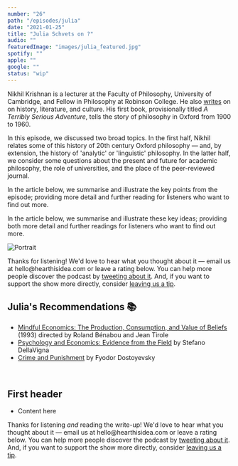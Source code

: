 ```yaml
---
number: "26"
path: "/episodes/julia"
date: "2021-01-25"
title: "Julia Schvets on ?"
audio: ""
featuredImage: "images/julia_featured.jpg"
spotify: ""
apple: ""
google: ""
status: "wip"
---
```


Nikhil Krishnan is a lecturer at the Faculty of Philosophy, University of Cambridge, and Fellow in Philosophy at Robinson College. He also [writes](https://www.notion.so/Nikhil-Krishnan-845050fce07d4d13962724401583d92e) on on history, literature, and culture. His first book, provisionally titled *A Terribly Serious Adventure*, tells the story of philosophy in Oxford from 1900 to 1960.

In this episode, we discussed two broad topics. In the first half, Nikhil relates some of this history of 20th century Oxford philosophy — and, by extension, the history of 'analytic' or 'linguistic' philosophy. In the latter half, we consider some questions about the present and future for academic philosophy, the role of universities, and the place of the peer-reviewed journal.

In the article below, we summarise and illustrate the key points from the episode; providing more detail and further reading for listeners who want to find out more.

In the article below, we summarise and illustrate these key ideas; providing both more detail and further readings for listeners who want to find out more.

![Portrait](images/julia.jpeg)

<div class='aside'>
<div>
Thanks for listening! We'd love to hear what you thought about it — email us at hello@hearthisidea.com or leave a rating below. You can help more people discover the podcast by <a href='https://twitter.com/intent/tweet?text=Check out Hear This Idea, a podcast showcasing new thinking in philosophy, the social sciences, and effective altruism! &url=https://www.hearthisidea.com via @hearthisidea&' about='_blank'>tweeting about it</a>. And, if you want to support the show more directly, consider <a href='https://tips.pinecast.com/jar/hear-this-idea'>leaving us a tip</a>.
</div>
</div>

## Julia's Recommendations 📚

- [Mindful Economics: The Production, Consumption, and Value of Beliefs](https://scholar.princeton.edu/sites/default/files/rbenabou/files/mindful_economics_jep_2016.pdf)  (1993) directed by Roland Bénabou and Jean Tirole
- [Psychology and Economics: Evidence from the Field](https://www.aeaweb.org/articles?id=10.1257/jel.47.2.315) by Stefano DellaVigna
- [Crime and Punishment](https://www.radicalphilosophy.com/article/english-philosophy-in-the-fifties) by Fyodor Dostoyevsky



<div className="bookshelf" > <Book url="https://scholar.princeton.edu/sites/default/files/rbenabou/files/mindful_economics_jep_2016.pdf" image="book-julia-1" spineColor='#95ab9e'/> <Book url="https://www.aeaweb.org/articles?id=10.1257/jel.47.2.315" image="book-julia-2"/> <Book url="https://www.goodreads.com/book/show/7144.Crime_and_Punishment" spineColor='#000000' image="book-julia-3"/> </div><br/>

## First header

- Content here

<div class='aside'>
<div>
Thanks for listening <i>and</i> reading the write-up! We'd love to hear what you thought about it — email us at hello@hearthisidea.com or leave a rating below. You can help more people discover the podcast by <a href='https://twitter.com/intent/tweet?text=Check out Hear This Idea, a podcast showcasing new thinking in philosophy, the social sciences, and effective altruism! &url=https://www.hearthisidea.com via @hearthisidea&' about='_blank'>tweeting about it</a>. And, if you want to support the show more directly, consider <a href='https://tips.pinecast.com/jar/hear-this-idea'>leaving us a tip</a>.
</div>
</div>